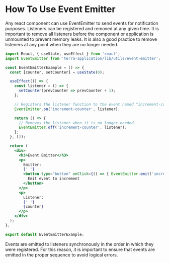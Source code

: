# How To Use Event Emitter

Any react component can use EventEmitter to send events for notification purposes. Listeners can be registered and removed at any given time. It is important to remove all listeners before the component or application is unmounted to prevent memory leaks. It is also a good practice to remove listeners at any point when they are no longer needed.

```jsx
import React, { useState, useEffect } from 'react';
import EventEmitter from 'terra-application/lib/utils/event-emitter';

const EventEmitterExample = () => {
  const [counter, setCounter] = useState(0);

  useEffect(() => {
    const listener = () => {
      setCounter(prevCounter => prevCounter + 1);
    };

    // Registers the listener function to the event named "increment-counter".
    EventEmitter.on('increment-counter', listener);

    return () => {
      // Removes the listener when it is no longer needed.
      EventEmitter.off('increment-counter', listener);
    };
  }, []);

  return (
    <div>
      <h3>Event Emitter</h3>
      <p>
        Emitter:
        {' '}
        <button type="button" onClick={() => { EventEmitter.emit('increment-counter'); }}>
          Emit event to increment
        </button>
      </p>
      <p>
        Listener:
        {' '}
        {counter}
      </p>
    </div>
  );
};

export default EventEmitterExample;
```

Events are emitted to listeners synchronously in the order in which they were registered. For this reason, it is important to ensure that events are emitted in the proper sequence to avoid logical errors.